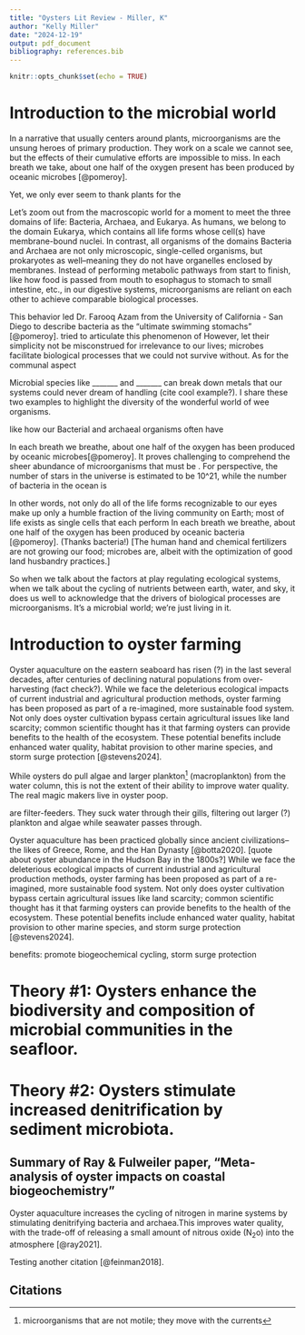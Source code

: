 ```yaml
---
title: "Oysters Lit Review - Miller, K"
author: "Kelly Miller"
date: "2024-12-19"
output: pdf_document
bibliography: references.bib
---
```


```r
knitr::opts_chunk$set(echo = TRUE)
```

# Introduction to the microbial world

In a narrative that usually centers around plants, microorganisms are the unsung heroes of primary production. They work on a scale we cannot see, but the effects of their cumulative efforts are impossible to miss. In each breath we take, about one half of the oxygen present has been produced by oceanic microbes [@pomeroy].

Yet, we only ever seem to thank plants for the

Let's zoom out from the macroscopic world for a moment to meet the three domains of life: Bacteria, Archaea, and Eukarya. As humans, we belong to the domain Eukarya, which contains all life forms whose cell(s) have membrane-bound nuclei. In contrast, all organisms of the domains Bacteria and Archaea are not only microscopic, single-celled organisms, but prokaryotes as well–meaning they do not have organelles enclosed by membranes. Instead of performing metabolic pathways from start to finish, like how food is passed from mouth to esophagus to stomach to small intestine, etc., in our digestive systems, microorganisms are reliant on each other to achieve comparable biological processes.

This behavior led Dr. Farooq Azam from the University of California - San Diego to describe bacteria as the "ultimate swimming stomachs" [@pomeroy]. tried to articulate this phenomenon of However, let their simplicity not be misconstrued for irrelevance to our lives; microbes facilitate biological processes that we could not survive without. As for the communal aspect

Microbial species like \_\_\_\_\_\_\_ and \_\_\_\_\_\_\_ can break down metals that our systems could never dream of handling (cite cool example?). I share these two examples to highlight the diversity of the wonderful world of wee organisms.

like how our Bacterial and archaeal organisms often have

In each breath we breathe, about one half of the oxygen has been produced by oceanic microbes[@pomeroy]. It proves challenging to comprehend the sheer abundance of microorganisms that must be . For perspective, the number of stars in the universe is estimated to be 10\^21, while the number of bacteria in the ocean is

In other words, not only do all of the life forms recognizable to our eyes make up only a humble fraction of the living community on Earth; most of life exists as single cells that each perform In each breath we breathe, about one half of the oxygen has been produced by oceanic bacteria [@pomeroy]. (Thanks bacteria!) [The human hand and chemical fertilizers are not growing our food; microbes are, albeit with the optimization of good land husbandry practices.]

So when we talk about the factors at play regulating ecological systems, when we talk about the cycling of nutrients between earth, water, and sky, it does us well to acknowledge that the drivers of biological processes are microorganisms. It's a microbial world; we're just living in it.

# Introduction to oyster farming

Oyster aquaculture on the eastern seaboard has risen (?) in the last several decades, after centuries of declining natural populations from over-harvesting (fact check?). While we face the deleterious ecological impacts of current industrial and agricultural production methods, oyster farming has been proposed as part of a re-imagined, more sustainable food system. Not only does oyster cultivation bypass certain agricultural issues like land scarcity; common scientific thought has it that farming oysters can provide benefits to the health of the ecosystem. These potential benefits include enhanced water quality, habitat provision to other marine species, and storm surge protection [@stevens2024].

While oysters do pull algae and larger plankton[^1] (macroplankton) from the water column, this is not the extent of their ability to improve water quality. The real magic makers live in oyster poop.

[^1]: microorganisms that are not motile; they move with the currents

are filter-feeders. They suck water through their gills, filtering out larger (?) plankton and algae while seawater passes through.

Oyster aquaculture has been practiced globally since ancient civilizations–the likes of Greece, Rome, and the Han Dynasty [@botta2020]. [quote about oyster abundance in the Hudson Bay in the 1800s?] While we face the deleterious ecological impacts of current industrial and agricultural production methods, oyster farming has been proposed as part of a re-imagined, more sustainable food system. Not only does oyster cultivation bypass certain agricultural issues like land scarcity; common scientific thought has it that farming oysters can provide benefits to the health of the ecosystem. These potential benefits include enhanced water quality, habitat provision to other marine species, and storm surge protection [@stevens2024].

benefits: promote biogeochemical cycling, storm surge protection

# Theory #1: Oysters enhance the biodiversity and composition of microbial communities in the seafloor.

# Theory #2: Oysters stimulate increased denitrification by sediment microbiota.

## Summary of Ray & Fulweiler paper, "Meta-analysis of oyster impacts on coastal biogeochemistry"

Oyster aquaculture increases the cycling of nitrogen in marine systems by stimulating denitrifying bacteria and archaea.This improves water quality, with the trade-off of releasing a small amount of nitrous oxide (N~2~o) into the atmosphere [@ray2021].

Testing another citation [@feinman2018].

## Citations
